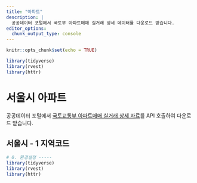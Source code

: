 ```yaml
---
title: "아파트"
description: |
  공공데이터 포털에서 국토부 아파트매매 실거래 상세 데이터를 다운로드 받습니다. 
editor_options: 
  chunk_output_type: console
---
```


```r
knitr::opts_chunk$set(echo = TRUE)

library(tidyverse)
library(rvest)
library(httr)
```



# 서울시 아파트

공공데이터 포털에서 
[국토교통부 아파트매매 실거래 상세 자료](https://www.data.go.kr/tcs/dss/selectApiDataDetailView.do?publicDataPk=15057511)를 API 호출하여 다운로드 받습니다.

## 서울시 - 1 지역코드 

```r
# 0. 환경설정 -----
library(tidyverse)
library(rvest)
library(httr)

```